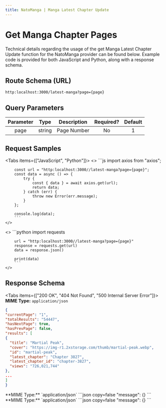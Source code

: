 ---
title: NatoManga | Manga Latest Chapter Update
---


# Get Manga Chapter Pages

Technical details regarding the usage of the get Manga Latest Chapter Update function for the NatoManga provider can be found below. Example code is provided for both JavaScript and Python, along with a response schema.

## Route Schema (URL)

```
http:localhost:3000/latest-manga?page={page}
```

## Query Parameters

| Parameter |  Type  | Description                                                                                              | Required? | Default |
| :-------: | :----: | -------------------------------------------------------------------------------------------------------- | :-------: | :-----: |
| page | string | Page Number |    No    |    1     |

## Request Samples

<Tabs items={["JavaScript", "Python"]}>
  <Tab>
    <>
        ```js
        import axios from "axios";

        const url = "http:localhost:3000//latest-manga?page={page}";
        const data = async () => {
            try {
                const { data } = await axios.get(url);
                return data;
            } catch (err) {
                throw new Error(err.message);
            }
        };

        console.log(data);
        ```
    </>

  </Tab>
  <Tab>
    <>
        ```python
        import requests

        url = "http:localhost:3000//latest-manga?page={page}"
        response = requests.get(url)
        data = response.json()

        print(data)
        ```
    </>

  </Tab>
</Tabs>

## Response Schema

<Tabs items={["200 OK", "404 Not Found", "500 Internal Server Error"]}>
  <Tab>
  **MIME Type:** `application/json`
  ```json copy=false
  {
"currentPage": "1",
"totalResults": "54447",
"hasNextPage": true,
"hasPrevPage": false,
"results": [
  {
    "title": "Martial Peak",
    "cover": "https://img-r1.2xstorage.com/thumb/martial-peak.webp",
    "id": "martial-peak",
    "latest_chapter": "Chapter 3827",
    "latest_chapter_id": "chapter-3827",
    "views": "726,021,744"
  },
  ...
]
}
  ```
  </Tab>
  <Tab>
  **MIME Type:** `application/json`
  ```json copy=false
  "message": {}
  ```
  </Tab>
  <Tab>
  **MIME Type:** `application/json`
  ```json copy=false
  "message": {}
  ```
  </Tab>
</Tabs>
